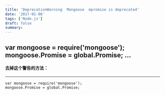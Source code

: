 ```yaml
---
title: 'DeprecationWarning  Mongoose  mpromise is deprecated'
date: '2017-01-08'
tags: ['Node.js']
draft: false
summary: 
---
```


var mongoose = require('mongoose');  mongoose.Promise = global.Promise;  ...
---
#### 去掉这个警告的方法：
---
```
var mongoose = require('mongoose');
mongoose.Promise = global.Promise;
```